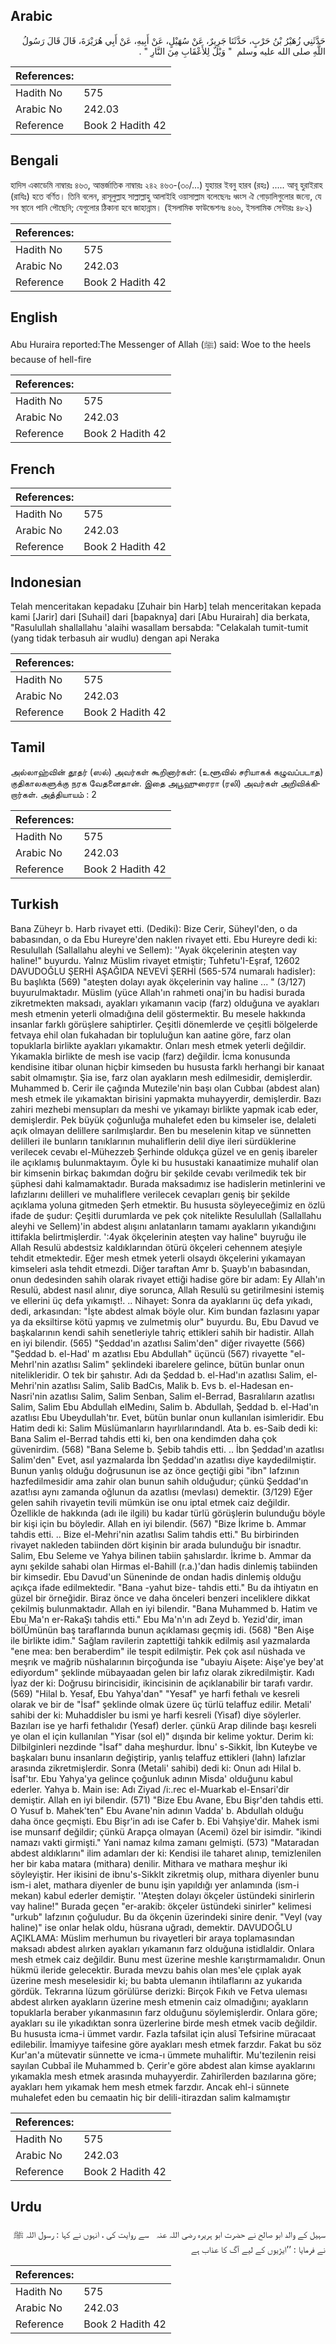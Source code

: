 ## Arabic


<div dir="rtl" lang="ar" style={{fontSize:'larger',backgroundColor:'#f8f9fa',padding:20}}>
حَدَّثَنِي زُهَيْرُ بْنُ حَرْبٍ، حَدَّثَنَا جَرِيرٌ، عَنْ سُهَيْلٍ، عَنْ أَبِيهِ، عَنْ أَبِي هُرَيْرَةَ، قَالَ قَالَ رَسُولُ اللَّهِ صلى الله عليه وسلم ‏ "‏ وَيْلٌ لِلأَعْقَابِ مِنَ النَّارِ ‏"‏ ‏.‏
</div>
<div style={{backgroundColor:'#f8f9fa',padding:20, marginBottom: 10}}><table> <thead> <tr> <th>References:</th> <th></th> </tr> </thead> <tbody><tr><td>Hadith No</td><td>575</td></tr><tr><td>Arabic No</td><td>242.03</td></tr><tr><td>Reference</td><td>Book 2 Hadith 42</td></tr></tbody></table></div>

## Bengali


<div dir="ltr" lang="bn" style={{fontSize:'larger',backgroundColor:'#f8f9fa',padding:20}}>
হাদিস একাডেমি নাম্বারঃ ৪৬৩, আন্তর্জাতিক নাম্বারঃ ২৪২ ৪৬৩-(৩০/...) যুহায়র ইবনু হারব (রহঃ) ..... আবূ হুরাইরাহ (রাযিঃ) হতে বর্ণিত। তিনি বলেন, রাসূলুল্লাহ সাল্লাল্লাহু আলাইহি ওয়াসাল্লাম বলেছেনঃ ধ্বংস ঐ গোড়ালিগুলোর জন্যে, যে সব স্থানে পানি পৌছেনি; যেগুলোর ঠিকানা হবে জাহান্নাম। (ইসলামিক ফাউন্ডেশনঃ ৪৬৬, ইসলামিক সেন্টারঃ ৪৮২)
</div>
<div style={{backgroundColor:'#f8f9fa',padding:20, marginBottom: 10}}><table> <thead> <tr> <th>References:</th> <th></th> </tr> </thead> <tbody><tr><td>Hadith No</td><td>575</td></tr><tr><td>Arabic No</td><td>242.03</td></tr><tr><td>Reference</td><td>Book 2 Hadith 42</td></tr></tbody></table></div>

## English


<div dir="ltr" lang="en" style={{fontSize:'larger',backgroundColor:'#f8f9fa',padding:20}}>
Abu Huraira reported:The Messenger of Allah (ﷺ) said: Woe to the heels because of hell-fire
</div>
<div style={{backgroundColor:'#f8f9fa',padding:20, marginBottom: 10}}><table> <thead> <tr> <th>References:</th> <th></th> </tr> </thead> <tbody><tr><td>Hadith No</td><td>575</td></tr><tr><td>Arabic No</td><td>242.03</td></tr><tr><td>Reference</td><td>Book 2 Hadith 42</td></tr></tbody></table></div>

## French


<div dir="ltr" lang="fr" style={{fontSize:'larger',backgroundColor:'#f8f9fa',padding:20}}>

</div>
<div style={{backgroundColor:'#f8f9fa',padding:20, marginBottom: 10}}><table> <thead> <tr> <th>References:</th> <th></th> </tr> </thead> <tbody><tr><td>Hadith No</td><td>575</td></tr><tr><td>Arabic No</td><td>242.03</td></tr><tr><td>Reference</td><td>Book 2 Hadith 42</td></tr></tbody></table></div>

## Indonesian


<div dir="ltr" lang="id" style={{fontSize:'larger',backgroundColor:'#f8f9fa',padding:20}}>
Telah menceritakan kepadaku [Zuhair bin Harb] telah menceritakan kepada kami [Jarir] dari [Suhail] dari [bapaknya] dari [Abu Hurairah] dia berkata, "Rasulullah shallallahu 'alaihi wasallam bersabda: "Celakalah tumit-tumit (yang tidak terbasuh air wudlu) dengan api Neraka
</div>
<div style={{backgroundColor:'#f8f9fa',padding:20, marginBottom: 10}}><table> <thead> <tr> <th>References:</th> <th></th> </tr> </thead> <tbody><tr><td>Hadith No</td><td>575</td></tr><tr><td>Arabic No</td><td>242.03</td></tr><tr><td>Reference</td><td>Book 2 Hadith 42</td></tr></tbody></table></div>

## Tamil


<div dir="ltr" lang="ta" style={{fontSize:'larger',backgroundColor:'#f8f9fa',padding:20}}>
அல்லாஹ்வின் தூதர் (ஸல்) அவர்கள் கூறினார்கள்: (உளூவில் சரியாகக் கழுவப்படாத) குதிகாலகளுக்கு நரக வேதனைதான். இதை அபூஹுரைரா (ரலி) அவர்கள் அறிவிக்கிறார்கள். அத்தியாயம் : 2
</div>
<div style={{backgroundColor:'#f8f9fa',padding:20, marginBottom: 10}}><table> <thead> <tr> <th>References:</th> <th></th> </tr> </thead> <tbody><tr><td>Hadith No</td><td>575</td></tr><tr><td>Arabic No</td><td>242.03</td></tr><tr><td>Reference</td><td>Book 2 Hadith 42</td></tr></tbody></table></div>

## Turkish


<div dir="ltr" lang="tr" style={{fontSize:'larger',backgroundColor:'#f8f9fa',padding:20}}>
Bana Züheyr b. Harb rivayet etti. (Dediki): Bize Cerir, Süheyl'den, o da babasından, o da Ebu Hureyre'den naklen rivayet etti. Ebu Hureyre dedi ki: Resulullah (Sallallahu aleyhi ve Sellem): ''Ayak ökçelerinin ateşten vay haline!" buyurdu. Yalnız Müslim rivayet etmiştir; Tuhfetu'I-Eşraf, 12602 DAVUDOĞLU ŞERHİ AŞAĞIDA NEVEVİ ŞERHİ (565-574 numaralı hadisler): Bu başlıkta (569) "ateşten dolayı ayak ökçelerinin vay haline ... " (3/127) buyurulmaktadır. Müslim (yüce Allah'ın rahmeti onaj'in bu hadisi burada zikretmekten maksadı, ayakları yıkamanın vacip (farz) olduğuna ve ayakları mesh etmenin yeterli olmadığına delil göstermektir. Bu mesele hakkında insanlar farklı görüşlere sahiptirler. Çeşitli dönemlerde ve çeşitli bölgelerde fetvaya ehil olan fukahadan bir topluluğun kan aatine göre, farz olan topuklarla birlikte ayakları yıkamaktır. Onları mesh etmek yeterli değildir. Yıkamakla birlikte de mesh ise vacip (farz) değildir. İcma konusunda kendisine itibar olunan hiçbir kimseden bu hususta farklı herhangi bir kanaat sabit olmamıştır. Şia ise, farz olan ayakların mesh edilmesidir, demişlerdir. Muhammed b. Cerir ile çağında Mutezile'nin başı olan Cubbaı (abdest alan) mesh etmek ile yıkamaktan birisini yapmakta muhayyerdir, demişlerdir. Bazı zahiri mezhebi mensupları da meshi ve yıkamayı birlikte yapmak icab eder, demişlerdir. Pek büyük çoğunluğa muhalefet eden bu kimseler ise, delaleti açık olmayan delillere sarılmışlardır. Ben bu meselenin kitap ve sünnetten delilleri ile bunların tanıklarının muhaliflerin delil diye ileri sürdüklerine verilecek cevabı el-Mühezzeb Şerhinde oldukça güzel ve en geniş ibareler ile açıklamış bulunmaktayım. Öyle ki bu husustaki kanaatimize muhalif olan bir kimsenin birkaç bakımdan doğru bir şekilde cevabı verilmedik tek bir şüphesi dahi kalmamaktadır. Burada maksadımız ise hadislerin metinlerini ve lafızlarını delilleri ve muhaliflere verilecek cevapları geniş bir şekilde açıklama yoluna gitmeden Şerh etmektir. Bu hususta söyleyeceğimiz en özlü ifade de şudur: Çeşitli durumlarda ve pek çok nitelikte Resulullah (Sallallahu aleyhi ve Sellem)'in abdest alışını anlatanların tamamı ayakların yıkandığını ittifakla belirtmişlerdir. ':4yak ökçelerinin ateşten vay haline" buyruğu ile Allah Resulü abdestsiz kaldıklarından ötürü ökçeleri cehennem ateşiyle tehdit etmektedir. Eğer mesh etmek yeterli olsaydı ökçelerini yıkamayan kimseleri asla tehdit etmezdi. Diğer taraftan Amr b. Şuayb'ın babasından, onun dedesinden sahih olarak rivayet ettiği hadise göre bir adam: Ey Allah'ın Resulü, abdest nasıl alınır, diye sorunca, Allah Resulü su getirilmesini istemiş ve ellerini üç defa yıkamışt!. .. Nihayet: Sonra da ayaklarını üç defa yıkadı, dedi, arkasından: "İşte abdest almak böyle olur. Kim bundan fazlasını yapar ya da eksiltirse kötü yapmış ve zulmetmiş olur" buyurdu. Bu, Ebu Davud ve başkalarının kendi sahih senetleriyle tahriç ettikleri sahih bir hadistir. Allah en iyi bilendir. (565) "Şeddad'ın azatlısı Salim'den" diğer rivayette (566) "Şeddad b. el-Had' m azatlısı Ebu Abdullah" üçüncü (567) rivayette "el-Mehrl'nin azatlısı Salim" şeklindeki ibarelere gelince, bütün bunlar onun nitelikleridir. O tek bir şahıstır. Adı da Şeddad b. el-Had'ın azatlısı Salim, el-Mehri'nin azatlısı Salim, Salib BadCıs, Malik b. Evs b. el-Hadesan en-Nasri'nin azatlısı Salim, Salim Senban, Salim el-Berrad, Basralıların azatlısı Salim, Salim Ebu Abdullah elMedinı, Salim b. Abdullah, Şeddad b. el-Had'ın azatlısı Ebu Ubeydullah'tır. Evet, bütün bunlar onun kullanılan isimleridir. Ebu Hatim dedi ki: Salim Müslümanların hayırlılarındandl. Ata b. es-Saib dedi ki: Bana Salim el-Berrad tahdis etti ki, ben ona kendimden daha çok güvenirdim. (568) "Bana Seleme b. Şebib tahdis etti. .. İbn Şeddad'ın azatlısı Salim'den" Evet, asıl yazmalarda İbn Şeddad'ın azatlısı diye kaydedilmiştir. Bunun yanlış olduğu doğrusunun ise az önce geçtiği gibi "ibn" Iafzının hazfedilmesidir ama zahir olan bunun sahih olduğudur; çünkü Şeddad'ın azat!ısı aynı zamanda oğlunun da azatlısı (mevlası) demektir. (3/129) Eğer gelen sahih rivayetin tevili mümkün ise onu iptal etmek caiz değildir. Özellikle de hakkında (adı ile ilgili) bu kadar türlü görüşlerin bulunduğu böyle bir kişi için bu böyledir. Allah en iyi bilendir. (567) "Bize İkrime b. Ammar tahdis etti. .. Bize el-Mehri'nin azatlısı Salim tahdis etti." Bu birbirinden rivayet nakleden tabiinden dört kişinin bir arada bulunduğu bir isnadtır. Salim, Ebu Seleme ve Yahya bilinen tabiin şahıslardır. İkrime b. Ammar da aynı şekilde sahabi olan Hirmas el-Bahill (r.a.)'dan hadis dinlemiş tabiinden bir kimsedir. Ebu Davud'un Süneninde de ondan hadis dinlemiş olduğu açıkça ifade edilmektedir. "Bana -yahut bize- tahdis etti." Bu da ihtiyatın en güzel bir örneğidir. Biraz önce ve daha önceleri benzeri inceliklere dikkat çekilmiş bulunmaktadır. Allah en iyi bilendir. "Bana Muhammed b. Hatim ve Ebu Ma'n er-RakaŞı tahdis etti." Ebu Ma'n'ın adı Zeyd b. Yezid'dir, iman bölÜmünün baş taraflarında bunun açıklaması geçmiş idi. (568) "Ben Aişe ile birlikte idim." Sağlam ravilerin zaptettiği tahkik edilmiş asıl yazmalarda "ene mea: ben beraberdim" ile tespit edilmiştir. Pek çok asıl nüshada ve meşrık ve mağrib nüshalarının birçoğunda ise "ubayiu Aişete: Aişe'ye bey'at ediyordum" şeklinde mübayaadan gelen bir lafız olarak zikredilmiştir. Kadı İyaz der ki: Doğrusu birincisidir, ikincisinin de açıklanabilir bir tarafı vardır. (569) "Hilal b. Yesaf, Ebu Yahya'dan" "Yesaf" ye harfi fethalı ve kesreli olarak ve bir de "İsaf" şeklinde olmak üzere üç türlü telaffuz edilir. Metali' sahibi der ki: Muhaddisler bu ismi ye harfi kesreli (Yisaf) diye söylerler. Bazıları ise ye harfi fethalıdır (Yesaf) derler. çünkü Arap dilinde başı kesreli ye olan el için kullanılan "Yisar (sol el)" dışında bir kelime yoktur. Derim ki: Dilbilginleri nezdinde "İsaf" daha meşhurdur. İbnu' s-Sikkit, İbn Kuteybe ve başkaları bunu insanların değiştirip, yanlış telaffuz ettikleri (lahn) lafızlar arasında zikretmişlerdir. Sonra (Metali' sahibi) dedi ki: Onun adı Hilal b. İsaf'tır. Ebu Yahya'ya gelince çoğunluk adının Misda' olduğunu kabul ederler. Yahya b. Main ise: Adı Ziyad /i:.rec el-Muarkab el-Ensari'dir demiştir. Allah en iyi bilendir. (571) "Bize Ebu Avane, Ebu Bişr'den tahdis etti. O Yusuf b. Mahek'ten" Ebu Avane'nin adının Vadda' b. Abdullah olduğu daha önce geçmişti. Ebu Bişr'in adı ise Cafer b. Ebi Vahşiye'dir. Mahek ismi ise munsarıf değildir; çünkü Arapça olmayan (Acemi) özel bir isimdir. "ikindi namazı vakti girmişti." Yani namaz kılma zamanı gelmişti. (573) "Mataradan abdest aldıklarını" ilim adamları der ki: Kendisi ile taharet alınıp, temizlenilen her bir kaba matara (mithara) denilir. Mithara ve mathara meşhur iki söyleyiştir. Her ikisini de ibnu's-Sikklt zikretmiş olup, mithara diyenler bunu ism-i alet, mathara diyenler de bunu işin yapıldığı yer anlamında (ism-i mekan) kabul ederler demiştir. ''Ateşten dolayı ökçeler üstündeki sinirlerin vay haline!" Burada geçen "er-arakib: ökçeler üstündeki sinirler" kelimesi "urkub" lafzının çoğuludur. Bu da ökçenin üzerindeki sinire denir. "Veyl (vay haline)" ise onlar helak oldu, hüsrana uğradı, demektir. DAVUDOĞLU AÇIKLAMA: Müslim merhumun bu rivayetleri bir araya toplamasından maksadı abdest alırken ayakları yıkamanın farz olduğuna istidlaldir. Onlara mesh etmek caiz değildir. Bunu mest üzerine meshle karıştırmamalıdır. Onun hükmü ileride gelecektir. Burada mevzu bahis olan mes'ele çıplak ayak üzerine mesh meselesidir ki; bu babta ulemanın ihtilaflarını az yukarıda gördük. Tekrarına lüzum görülürse derizki: Birçok Fıkıh ve Fetva uleması abdest alırken ayakların üzerine mesh etmenin caiz olmadığını; ayakların topuklarla beraber yıkanmasının farz olduğunu söylemişlerdir. Onlara göre; ayakları su ile yıkadıktan sonra üzerlerine birde mesh etmek vacib değildir. Bu hususta icma-i ümmet vardır. Fazla tafsilat için alusî Tefsirine müracaat edilebilir. İmamiyye taifesine göre ayakları mesh etmek farzdır. Fakat bu söz Kur'an'a mütevatir sünnette ve icma-ı ümmete muhaliftir. Mu'tezilenin reisi sayılan Cubbaî ile Muhammed b. Çerir'e göre abdest alan kimse ayaklarını yıkamakla mesh etmek arasında muhayyerdir. Zahirîlerden bazılarına göre; ayakları hem yıkamak hem mesh etmek farzdır. Ancak ehl-i sünnete muhalefet eden bu cemaatin hiç bir delili-itirazdan salim kalmamıştır
</div>
<div style={{backgroundColor:'#f8f9fa',padding:20, marginBottom: 10}}><table> <thead> <tr> <th>References:</th> <th></th> </tr> </thead> <tbody><tr><td>Hadith No</td><td>575</td></tr><tr><td>Arabic No</td><td>242.03</td></tr><tr><td>Reference</td><td>Book 2 Hadith 42</td></tr></tbody></table></div>

## Urdu


<div dir="rtl" lang="ur" style={{fontSize:'larger',backgroundColor:'#f8f9fa',padding:20}}>
سہیل کے والد ابو صالح نے حضرت ابو ہریرہ ‌رضی ‌اللہ ‌عنہ ‌ ‌ سے روایت کی ، انہوں نے کہا : رسول اللہ ﷺ نے فرمایا : ’’ایڑیوں کے لیے آگ کا عذاب ہے
</div>
<div style={{backgroundColor:'#f8f9fa',padding:20, marginBottom: 10}}><table> <thead> <tr> <th>References:</th> <th></th> </tr> </thead> <tbody><tr><td>Hadith No</td><td>575</td></tr><tr><td>Arabic No</td><td>242.03</td></tr><tr><td>Reference</td><td>Book 2 Hadith 42</td></tr></tbody></table></div>